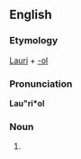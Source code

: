 ==English==

===Etymology===
[[Lauri]] + [[-ol]]

===Pronunciation===
'''Lau"ri*ol'''
{{rfp|lang=en}}

===Noun===
{{head|enm|noun}}

# {{context|obsolete|lang=en}} {{vern|spurge laurel|Spurge laurel|pedia=1}}
#: {{rfquotek|Geoffrey Chaucer}}